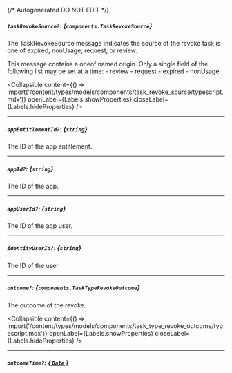 {/* Autogenerated DO NOT EDIT  */}

##### `taskRevokeSource?`: *{`components.TaskRevokeSource`}*
The TaskRevokeSource message indicates the source of the revoke task is one of expired, nonUsage, request, or review.

This message contains a oneof named origin. Only a single field of the following list may be set at a time:
  \- review
  \- request
  \- expired
  \- nonUsage


<Collapsible content={() => import('/content/types/models/components/task_revoke_source/typescript.mdx')} openLabel={Labels.showProperties} closeLabel={Labels.hideProperties} />


---
##### `appEntitlementId?`: *{`string`}*
The ID of the app entitlement.

---
##### `appId?`: *{`string`}*
The ID of the app.

---
##### `appUserId?`: *{`string`}*
The ID of the app user.

---
##### `identityUserId?`: *{`string`}*
The ID of the user.

---
##### `outcome?`: *{`components.TaskTypeRevokeOutcome`}*
The outcome of the revoke.

<Collapsible content={() => import('/content/types/models/components/task_type_revoke_outcome/typescript.mdx')} openLabel={Labels.showProperties} closeLabel={Labels.hideProperties} />


---
##### `outcomeTime?`: [*{ `Date` }*](https://developer.mozilla.org/en-US/docs/Web/JavaScript/Reference/Global_Objects/Date)



